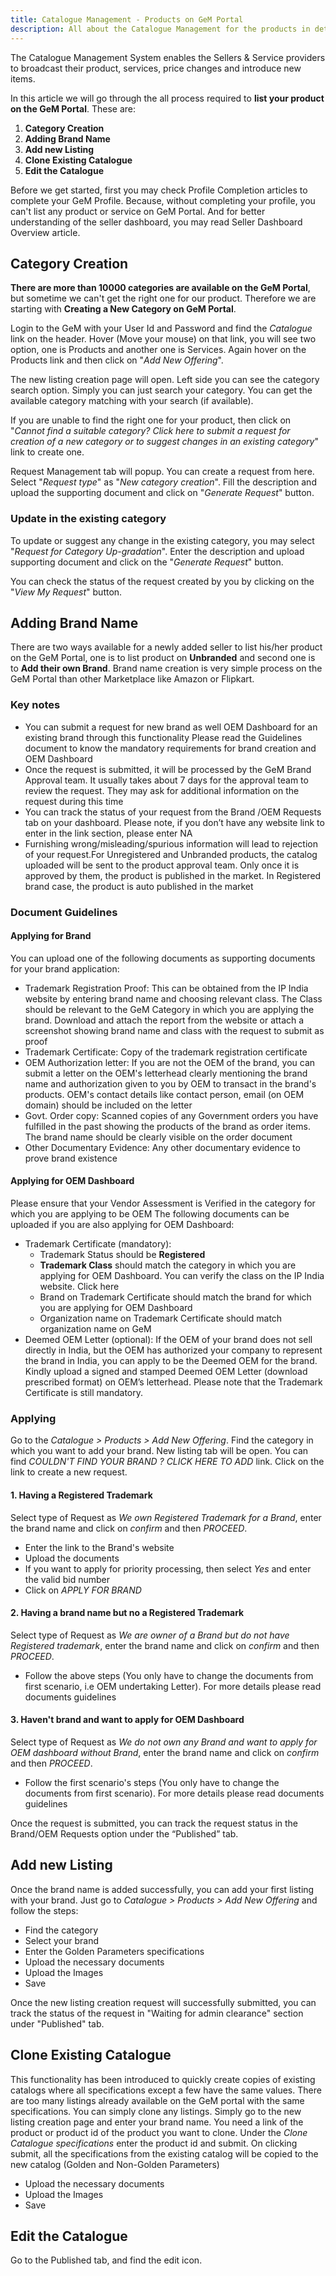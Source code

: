 ```yaml
---
title: Catalogue Management - Products on GeM Portal
description: All about the Catalogue Management for the products in details on GeM (Government e-Marketplace) Portal
---
```


The Catalogue Management System enables the Sellers & Service providers to broadcast their product, services, price changes and introduce new items.

In this article we will go through the all process required to **list your product on the GeM Portal**. These are:

1. **Category Creation**
2. **Adding Brand Name**
3. **Add new Listing**
4. **Clone Existing Catalogue**
5. **Edit the Catalogue**

Before we get started, first you may check <Link href="/profile-completion">Profile Completion</Link> articles to complete your GeM Profile. Because, without completing your profile, you can't list any product or service on GeM Portal. And for better understanding of the seller dashboard, you may read <Link href="/seller-dashboard-overview">Seller Dashboard Overview</Link> article.

## Category Creation

**There are more than 10000 categories are available on the GeM Portal**, but sometime we can't get the right one for our product. Therefore we are starting with **Creating a New Category on GeM Portal**.

Login to the GeM with your User Id and Password and find the _Catalogue_ link on the header. Hover (Move your mouse) on that link, you will see two option, one is Products and another one is Services. Again hover on the Products link and then click on "_Add New Offering_".

The new listing creation page will open. Left side you can see the category search option. Simply you can just search your category. You can get the available category matching with your search (if available).

If you are unable to find the right one for your product, then click on "_Cannot find a suitable category? Click here to submit a request for creation of a new category or to suggest changes in an existing category_" link to create one.

Request Management tab will popup. You can create a request from here. Select "_Request type_" as "_New category creation_". Fill the description and upload the supporting document and click on "_Generate Request_" button.

### Update in the existing category

To update or suggest any change in the existing category, you may select "_Request for Category Up-gradation_". Enter the description and upload supporting document and click on the "_Generate Request_" button.

You can check the status of the request created by you by clicking on the "_View My Request_" button.

## Adding Brand Name

There are two ways available for a newly added seller to list his/her product on the GeM Portal, one is to list product on **Unbranded** and second one is to **Add their own Brand**. Brand name creation is very simple process on the GeM Portal than other Marketplace like Amazon or Flipkart.

### Key notes

- You can submit a request for new brand as well OEM Dashboard for an existing brand through this functionality Please read the Guidelines document to know the mandatory requirements for brand creation and OEM Dashboard
- Once the request is submitted, it will be processed by the GeM Brand Approval team. It usually takes about 7 days for the approval team to review the request. They may ask for additional information on the request during this time
- You can track the status of your request from the Brand /OEM Requests tab on your dashboard. Please note, if you don’t have any website link to enter in the link section, please enter NA
- Furnishing wrong/misleading/spurious information will lead to rejection of your request.For Unregistered and Unbranded products, the catalog uploaded will be sent to the product approval team. Only once it is approved by them, the product is published in the market. In Registered brand case, the product is auto published in the market

### Document Guidelines

#### Applying for Brand

You can upload one of the following documents as supporting documents for your brand application:

- Trademark Registration Proof: This can be obtained from the <Link href="https://ipindiaonline.gov.in/tmrpublicsearch/frmmain.aspx" rel="nofollow nooper" target="_blank">IP India website</Link> by entering brand name and choosing relevant class. The Class should be relevant to the GeM Category in which you are applying the brand. Download and attach the report from the website or attach a screenshot showing brand name and class with the request to submit as proof
- Trademark Certificate: Copy of the trademark registration certificate
- OEM Authorization letter: If you are not the OEM of the brand, you can submit a letter on the OEM's letterhead clearly mentioning the brand name and authorization given to you by OEM to transact in the brand's products. OEM's contact details like contact person, email (on OEM domain) should be included on the letter
- Govt. Order copy: Scanned copies of any Government orders you have fulfilled in the past showing the products of the brand as order items. The brand name should be clearly visible on the order document
- Other Documentary Evidence: Any other documentary evidence to prove brand existence

#### Applying for OEM Dashboard

Please ensure that your Vendor Assessment is Verified in the category for which you are applying to be OEM
The following documents can be uploaded if you are also applying for OEM Dashboard:

- Trademark Certificate (mandatory):
  - Trademark Status should be **Registered**
  - **Trademark Class** should match the category in which you are applying for OEM Dashboard.
    You can verify the class on the IP India website. <Link href="https://ipindiaonline.gov.in/tmrpublicsearch/classfication_goods_service.htm" rel="nooper nofollow" target="_blank">Click here</Link>
  - Brand on Trademark Certificate should match the brand for which you are applying for OEM Dashboard
  - Organization name on Trademark Certificate should match organization name on GeM
- Deemed OEM Letter (optional): If the OEM of your brand does not sell directly in India, but the OEM has authorized your company to represent the brand in India, you can apply to be the Deemed OEM for the brand. Kindly upload a signed and stamped Deemed OEM Letter (<Link href="https://assets-bg.gem.gov.in/resources/pdf/Deemed_OEM_undertaking.pdf" target="_blank">download prescribed format</Link>) on OEM’s letterhead. Please note that the Trademark Certificate is still mandatory.

### Applying

Go to the _Catalogue > Products > Add New Offering_. Find the category in which you want to add your brand. New listing tab will be open. You can find _COULDN'T FIND YOUR BRAND ? CLICK HERE TO ADD_ link. Click on the link to create a new request.

#### 1. Having a Registered Trademark

Select type of Request as _We own Registered Trademark for a Brand_, enter the brand name and click on _confirm_ and then _PROCEED_.

- Enter the link to the Brand's website
- Upload the documents
- If you want to apply for priority processing, then select _Yes_ and enter the valid bid number
- Click on _APPLY FOR BRAND_

#### 2. Having a brand name but no a Registered Trademark

Select type of Request as _We are owner of a Brand but do not have Registered trademark_, enter the brand name and click on _confirm_ and then _PROCEED_.

- Follow the above steps (You only have to change the documents from first scenario, i.e OEM undertaking Letter). For more details please read <Link href="#document-guidelines">documents guidelines</Link>

#### 3. Haven't brand and want to apply for OEM Dashboard

Select type of Request as _We do not own any Brand and want to apply for OEM dashboard without Brand_, enter the brand name and click on _confirm_ and then _PROCEED_.

- Follow the first scenario's steps (You only have to change the documents from first scenario). For more details please read <Link href="#document-guidelines">documents guidelines</Link>

Once the request is submitted, you can track the request status in the Brand/OEM Requests option under the “Published” tab.

## Add new Listing

Once the brand name is added successfully, you can add your first listing with your brand. Just go to _Catalogue > Products > Add New Offering_ and follow the steps:

- Find the category
- Select your brand
- Enter the Golden Parameters specifications
- Upload the necessary documents
- Upload the Images
- Save

Once the new listing creation request will successfully submitted, you can track the status of the request in "Waiting for admin clearance" section under "Published" tab.

## Clone Existing Catalogue

This functionality has been introduced to quickly create copies of existing catalogs where all specifications except a few have the same values. There are too many listings already available on the GeM portal with the same specifications. You can simply clone any listings. Simply go to the new listing creation page and enter your brand name.
You need a link of the product or product id of the product you want to clone. Under the _Clone Catalogue specifications_ enter the product id and submit. On clicking submit, all the specifications from the existing catalog will be copied to the new catalog (Golden and Non-Golden Parameters)

- Upload the necessary documents
- Upload the Images
- Save

## Edit the Catalogue

Go to the Published tab, and find the edit icon.
